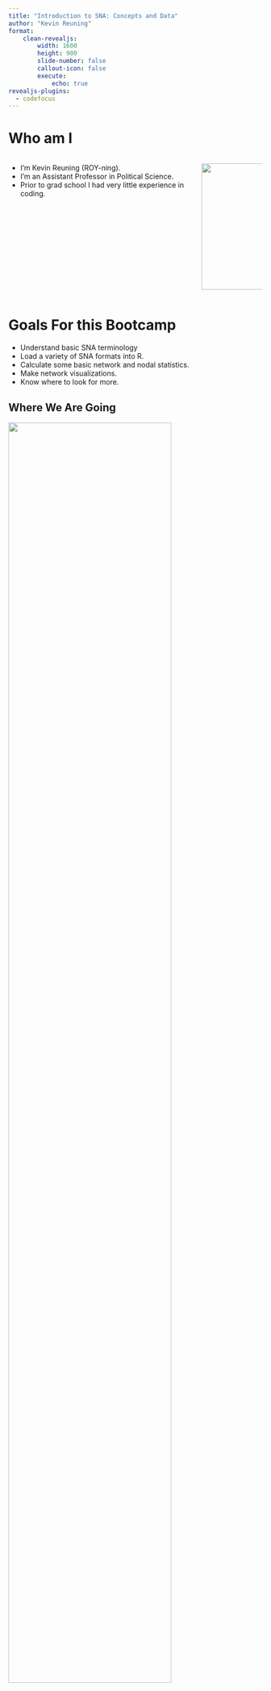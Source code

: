 ```yaml
---
title: "Introduction to SNA: Concepts and Data"
author: "Kevin Reuning"
format: 
    clean-revealjs:
        width: 1600
        height: 900
        slide-number: false
        callout-icon: false
        execute:
            echo: true
revealjs-plugins:
  - codefocus
---
```


# Who am I


<!--

Provide all data early on.

--> 

:::: {.columns}

::: {.column width="75%"}
- I'm Kevin Reuning (ROY-ning). 
- I'm an Assistant Professor in Political Science. 
- Prior to grad school I had very little experience in coding. 
:::

::: {.column width="25%"}
![](images/profile.jpg){width="250" fig-align="right"}
:::

::::

# Goals For this Bootcamp 

- Understand basic SNA terminology
- Load a variety of SNA formats into R.
- Calculate some basic network and nodal statistics. 
- Make network visualizations. 
- Know where to look for more. 

## Where We Are Going {.nostretch}

![](images/sppq.png){width="80%" fig-align="center"}


# Goals for Today

- Go over some basic language of social network analysis. 
- Load some SNA data into R.
- Start manipulating that 

# Social Network Concepts

## Nodes/Vertices and Edges

SNA focuses on the relationships between different entities: 

- **Nodes** or **Vertices**: The entities that make-up your network.
    - Ex: individuals, animals, organizations, counties, ...
- **Edges:** The relationships that make-up your network. 
    - Ex: Friendship, proximity, exchange of goods, ...

## Edges - Variation and Types

Edges comes in many flavors and can be divided between states and events. 

- States: The relationship is **on-going** (not forever necessarily but it exists overtime)
  - Types: Similarities, Roles, Cognition 
- Events: The relationship is captured by some discrete moment in time.
  - Types: Interactions and Flows. 

## How Events relate to States

Often we use events to identify a state: 

- Two students that are often seen together are likely to be friends. 
- Two students that text often are likely to be friends.  

. . .

We also can think that events lead to a state: 

- Interacting with someone might lead to a friendship. 

## Edge Differences and Attributes

- Edges can be directed or undirected:
    - Directed: Point from node A to node B.
    - Undirected: Are between node A and node B.

. . . 

- Edges can also be weighted. Examples:
    - The amount of trade flowing from country A to country B.
    - How long two individuals have known each other. 
    - The valence of a feelings towards another node (negative to positive)


## Adjacency Matrix 

Networks can be written out as adjacency matrix: 

:::: {.columns}
::: {.column width="40%"}
$$
\mathbf{A} = \left[\begin{array}
{rrr}
0 & 0 & 1 & 0 \\
0 & 0 & 0 & 0 \\
1 & 1 & 0 & 1 \\
1 & 0 & 1 & 0 \\
\end{array}\right]
$$
:::

::: {.column width="60%"}
```r
#| echo: false 
library(igraph)
library(ggraph)
theme_set(theme_graph())
mat <- matrix(c(0,0,1,0,
                0,0,0,0,
                1,1,0,1,
                1,0,1,0), ncol=4, byrow=T)
colnames(mat) <- letters[1:4]
net <- graph_from_adjacency_matrix(mat)

set.seed(1)
ggraph(net) + 
    geom_edge_fan(color="springgreen4", 
    arrow=arrow(length=unit(.75, "cm"), type="closed"), 
    end_cap=circle(.5, "cm")) +
    geom_node_point(size=10) + 
    geom_node_text(aes(label=name), 
        repel=T, 
        nudge_y=.1, size=8)

```

:::

::::

Adjacency matrices are written in row-to-column format. Undirected networks will always have a symmetric matrix

## Edge Lists

The other common way to make write out a network is through an edge list format: 

:::: {.columns}
::: {.column width="40%"}
```r
#| echo: false 
library(gt)
df <- as_data_frame(net, what="edges") 
gt(df) |> 
    tab_options(
        table.font.size=px(36)
    )

```

:::

::: {.column width="60%"}
```r
#| echo: false 

set.seed(1)
ggraph(net) + 
    geom_edge_fan(color="springgreen4", 
    arrow=arrow(length=unit(.75, "cm"), type="closed"), 
    end_cap=circle(.5, "cm")) +
    geom_node_point(size=10) + 
    geom_node_text(aes(label=name), 
        repel=T, 
        nudge_y=.1, size=8)

```

:::

::::

# R and SNA

There are two major sets of R libraries used for networking: 


- [igraph](https://igraph.org/): A lot of more basic analysis options, also has python and and C versions as well. Overall easier to manipulate your network objects.
- [statnet](https://statnet.org/): Has access to more advanced analysis, but a lot of it is divided up into additional libraries. 

## Following along

You need to learn by doing. If you haven't opened RStudio yet, do so now.

## Network Data Formats

There are a variety of ways that networks are saved/shared:

- As a csv: 
    - Adjacency matrix or an edge list
    - Sometimes _additional_ data is provided in a secondary csv
- [Graphml](http://graphml.graphdrawing.org/): Relatively common open format that is easily editable.
- [GML](https://en.wikipedia.org/wiki/Graph_Modelling_Language): Common open format that is less easy to edit (in my opinion)
- [Pajek](https://en.wikipedia.org/wiki/Graph_Modelling_Language): Weird old format that is not well documented but still appears

## igraph Object 

In each case we need to load in data and turn it into an igraph object. 

As an igraph object we can easily apply a lot of network methods do it, plot it, etc. 


## Loading Network from an Adjacency Matrix

Start with a network of cocaine smugglers. Download the csv [here](data/COCAINE_JAKE.csv), more info [here](https://sites.google.com/site/ucinetsoftware/datasets/covert-networks/cocaine-smuggling?authuser=0)


Need to do the following: 

1. Load the csv into R, treating the row names appropriately `read.csv()`
    - Set `row.names=1` so that the first column is read in as row names.
2. Convert it to a matrix `as.matrix()`
3. Convert it to an igraph object `graph_from_adjacency_matrix()`


```r
library(igraph)
mat <- read.csv("data/COCAINE_JAKE.csv", row.names=1)
mat <- as.matrix(mat)
net <- graph_from_adjacency_matrix(mat, mode="directed", 
                                   weighted=T)
```

## `graph_from_adjacency_matrix()`

There are some options we can set: 

- `mode=` 
    - `"directed"` directed network
    - `"undirected"` undirected, using upper triangle to make
- `weighted=` 
    - `NULL` (default) the numbers in matrix give the _number_ of edges between.
    - `TRUE` creates edge weights. 
    - `NA` creates edges if they are greater than 0, ignore the rest.
- `diag=` where to include the diagonal, set to `FALSE` to ignore diagonals.
- `add.colnames=`
    - `NULL` (default) use column names as the vertex names. 
    - `NA` ignore the column names.


## igraph Object

Calling the igraph object by itself provides some details about the network, including some example edges: 

```r
net 

```

## Basic Functions

```r
vcount(net) # Number of vertices/nodes
ecount(net) # Number of edges 
```

## Basic Plot

We will make better plots later, but this gives us a quick idea of what our network looks like


```r
plot(net)
```

# Network Components

## Dividing Up a Network

- We can group vertices by who they can reach:
   - A **component** is the maximal (largest) group of vertices where every vertex within it can reach every other vertex.
   - Every network can be broken into 1 or more component(s).
- A vertex that cannot reach any other vertices is an **isolate**



## Some Components


```r
#| echo: false 
set.seed(1)
n <- 20
net_sample <- sample_gnp(n=n, p=.08, directed=F)

comp <- components(net_sample)
V(net_sample)$component <- letters[comp$membership]
ggraph(net_sample, "fr")  + 
    geom_edge_fan(color="black") +
    geom_node_point(size=10, aes(color=component)) 

```

:::{.center}
This network has `r comp$no` components, the largest has `r max(comp$csize)` vertices in it. 
:::

## Components with Directed Graphs

When a network is directed, then we need to think about direction.

- **Weak Component:** Is a component if we disregard direction of edges.
- **Strong Component:** Is a component if we follow direction of edges

## Strong/Weak Components:

```r
#| fig-subcap: 
#|     - "Broken into Weak Components"
#|     - "Broken into Strong Components"
#| layout-ncol: 2
#| echo: false

set.seed(1)
n <- 15
net_sample <- sample_gnp(n=n, p=.08, directed=T)

comp <- components(net_sample,  mode="weak")
V(net_sample)$component <- letters[comp$membership]
set.seed(1)
ggraph(net_sample, "fr")  + 
    geom_edge_fan(color="black", 
    arrow=arrow(length=unit(.5, "cm"), type="closed"), 
    end_cap=circle(.5, "cm")) +
    geom_node_point(size=10, aes(color=component)) 

comp <- components(net_sample,  mode="strong")
V(net_sample)$component <- letters[comp$membership]
set.seed(1)
ggraph(net_sample, "fr")  + 
    geom_edge_fan(color="black", 
    arrow=arrow(length=unit(.5, "cm"), type="closed"), 
    end_cap=circle(.5, "cm")) + 
    geom_node_point(size=10, aes(color=component)) 
```


## Calculating Components

```r
comps <- components(net, mode="strong")
comps$no ## Number of components
comps$csize ## Size of each component
comps$membership ## Membership for each node
```

# Loading Network from an Edge List

## Process 

Now we are going to use a network of political donors in Ohio. Download the edgelist data [here](data/edge_OH.csv) and the nodal data [here](data/meta_OH.csv). More info is [here](../../resources/network_create.qmd). 

Need to do the following: 

1. Load the edge list and nodal data into R as two different objects `read.csv()`
2. Combine them into an igraph object `graph_from_data_frame()`

```r
edge_df <- read.csv("data/edge_OH.csv")
node_df <- read.csv("data/meta_OH.csv")
net <- graph_from_data_frame(edge_df, vertices=node_df, directed=F)

```

## `graph_from_data_frame`

There are some options we can set: 

- `directed=`
    - Directed or not? `TRUE` or `FALSE`
- `vertices=`
    - Adding data to the vertices. The first column needs to match the identifiers used in the ede list. 

::: {.callout-warning}
You can only directly include isolates in edge lists if you have a vertex data frame.
:::

## igraph Object for Ohio Network 

```r
net
```

# Vertex and Edge Attributes

## Accessing Them

You can access vertex and edges in your Igraph object using `V()` or `E()`. This is useful to access attributes using `$variable`

```.r
V(net)$variable_1 ## Accesses the `variable_1` vertex attribute
E(net)$variable_1 ## Accesses the `variable_1` edge attribute
```

## Example 

There is a `Total` vertex attribute which is the total amount donated: 

```r
V(net)$Total[1:10] ## Access the first 10 
```

## Deleting Vertices 

This can be helpful in deleting vertices with the `delete_vertices()` function. Lets remove all vertices where they donated less than $2,000: 

```r
verts_delete <- V(net)[V(net)$Total < 2000]
sub_net <- delete_vertices(net, verts_delete)
vcount(sub_net)
```

## Deleting Edges 

We can do the same thing with edges, lets keep just the edges that are marked `"Strong"` in the `edge` edge attribute:

```r
components(net)$no ## Everything in 1 component
edges_delete <- E(net)[ E(net)$edge!= "Strong"]
trimmed_net <- delete_edges(net, edges_delete)
components(trimmed_net)$no ## New network is more split apart
```

## Adding Attributes

We can also add an attribute to the network. Here we add vertex attribute that indicates what component everyone is in:

```r
comps <- components(trimmed_net)
V(trimmed_net)$Comp <- LETTERS[comps$membership]
V(trimmed_net)$Comp[1:10]
```

`comps$membership` returns a numeric indicator of membership in a component. I use `LETTERS[]` to convert that into a letter instead of a number. 

# Other Formats 

## Loading Network Formatted Data

The `read_graph()` function can load in a variety of native network formats. You should set `format=` when you call it: 

For example using this [ground squirrel data](data/ground_squirrel_smith_2016a.graphml)

```r
net <- read_graph("data/ground_squirrel_smith_2016a.graphml", 
    format="graphml")
net
```

# Putting it Together

## Test your Knowledge

The next slide has a bunch of datasets for networks. I want you to do the following:

- Find a network you think is interesting, download it. 
- Open the network in R
- Calculate the number of vertices, edges, and the number of components. 
- Create a vertex attribute for component membership. 

## Databases of Data

- Netzschleuder: <https://networks.skewed.de/> 
    - Click the "CSV" option to download them, the other formats use a strange file compression. 
    - This has some _very_ large networks
- Animal Social Network Repository: <https://bansallab.github.io/asnr/data.html> 
    - Hosted on github, once you find the network, click on the "graphml" to show the data, and then there is a download button the right side with a downward arrow. 
- UCINET Data: <https://sites.google.com/site/ucinetsoftware/datasets> 
    - Has canonical datasets, poorly maintained. 

